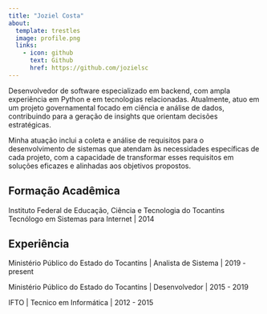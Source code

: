 ```yaml
---
title: "Joziel Costa"
about:
  template: trestles
  image: profile.png
  links:
    - icon: github
      text: Github
      href: https://github.com/jozielsc
---
```


Desenvolvedor de software especializado em backend, com ampla experiência em Python e em tecnologias relacionadas. Atualmente, atuo em um projeto governamental focado em ciência e análise de dados, contribuindo para a geração de insights que orientam decisões estratégicas.

Minha atuação inclui a coleta e análise de requisitos para o desenvolvimento de sistemas que atendam às necessidades específicas de cada projeto, com a capacidade de transformar esses requisitos em soluções eficazes e alinhadas aos objetivos propostos.


## Formação Acadêmica

Instituto Federal de Educação, Ciência e Tecnologia do Tocantins
Tecnólogo em Sistemas para Internet | 2014


## Experiência

Ministério Público do Estado do Tocantins | Analista de Sistema | 2019 - present

Ministério Público do Estado do Tocantins | Desenvolvedor | 2015 - 2019

IFTO | Tecnico em Informática | 2012 - 2015